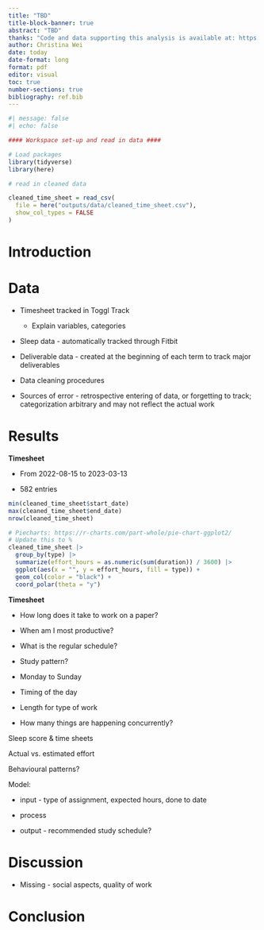 ```yaml
---
title: "TBD"
title-block-banner: true
abstract: "TBD"
thanks: "Code and data supporting this analysis is available at: https://github.com/christina-wei/TBD.git"
author: Christina Wei
date: today
date-format: long
format: pdf
editor: visual
toc: true
number-sections: true
bibliography: ref.bib
---
```


```r
#| message: false
#| echo: false

#### Workspace set-up and read in data ####

# Load packages 
library(tidyverse)
library(here)

# read in cleaned data

cleaned_time_sheet = read_csv(
  file = here("outputs/data/cleaned_time_sheet.csv"),
  show_col_types = FALSE
)
```

# Introduction

# Data

-   Timesheet tracked in Toggl Track

    -   Explain variables, categories

-   Sleep data - automatically tracked through Fitbit

-   Deliverable data - created at the beginning of each term to track major deliverables

-   Data cleaning procedures

-   Sources of error - retrospective entering of data, or forgetting to track; categorization arbitrary and may not reflect the actual work

# Results

**Timesheet**

-   From 2022-08-15 to 2023-03-13

-   582 entries

```r
min(cleaned_time_sheet$start_date)
max(cleaned_time_sheet$end_date)
nrow(cleaned_time_sheet)
```

```r

# Piecharts: https://r-charts.com/part-whole/pie-chart-ggplot2/
# Update this to %
cleaned_time_sheet |>
  group_by(type) |>
  summarize(effort_hours = as.numeric(sum(duration)) / 3600) |>
  ggplot(aes(x = "", y = effort_hours, fill = type)) +
  geom_col(color = "black") +
  coord_polar(theta = "y")
```

**Timesheet**

-   How long does it take to work on a paper?

-   When am I most productive?

-   What is the regular schedule?

```{=html}
<!-- -->
```
-   Study pattern?

```{=html}
<!-- -->
```
-   Monday to Sunday

-   Timing of the day

-   Length for type of work

-   How many things are happening concurrently?

Sleep score & time sheets

Actual vs. estimated effort

Behavioural patterns?

Model:

-   input - type of assignment, expected hours, done to date

-   process

-   output - recommended study schedule?

# Discussion

-   Missing - social aspects, quality of work

# Conclusion
